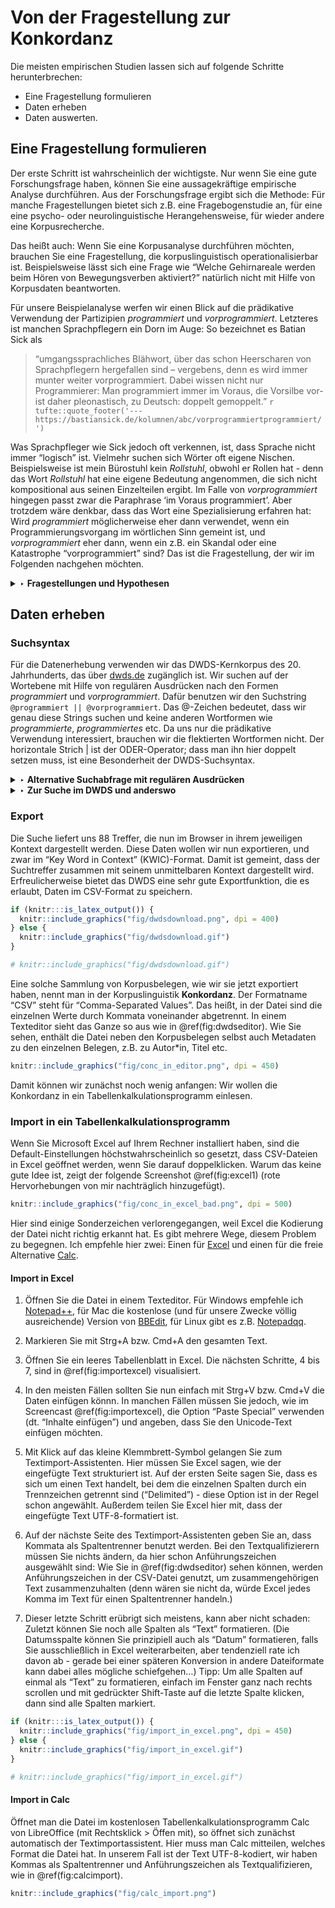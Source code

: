 
# Von der Fragestellung zur Konkordanz

Die meisten empirischen Studien lassen sich auf folgende Schritte herunterbrechen:

- Eine Fragestellung formulieren
- Daten erheben
- Daten auswerten.


## Eine Fragestellung formulieren

Der erste Schritt ist wahrscheinlich der wichtigste. Nur wenn Sie eine gute Forschungsfrage haben, können Sie eine aussagekräftige empirische Analyse durchführen. Aus der Forschungsfrage ergibt sich die Methode: Für manche Fragestellungen bietet sich z.B. eine Fragebogenstudie an, für eine eine psycho- oder neurolinguistische Herangehensweise, für wieder andere eine Korpusrecherche.

Das heißt auch: Wenn Sie eine Korpusanalyse durchführen möchten, brauchen Sie eine Fragestellung, die korpuslinguistisch operationalisierbar ist. Beispielsweise lässt sich eine Frage wie "Welche Gehirnareale werden beim Hören von Bewegungsverben aktiviert?" natürlich nicht mit Hilfe von Korpusdaten beantworten. 

Für unsere Beispielanalyse werfen wir einen Blick auf die prädikative Verwendung der Partizipien *programmiert* und *vorprogrammiert*. Letzteres ist manchen Sprachpflegern ein Dorn im Auge: So bezeichnet es Batian Sick als

> "umgangssprachliches Blähwort, über das schon Heerscharen von Sprachpflegern hergefallen sind – vergebens, denn es wird immer munter weiter vorprogrammiert. Dabei wissen nicht nur Programmierer: Man programmiert immer im Voraus, die Vorsilbe vor- ist daher pleonastisch, zu Deutsch: doppelt gemoppelt."
`r tufte::quote_footer('--- https://bastiansick.de/kolumnen/abc/vorprogrammiertprogrammiert/')`

Was Sprachpfleger wie Sick jedoch oft verkennen, ist, dass Sprache nicht immer "logisch" ist. Vielmehr suchen sich Wörter oft eigene Nischen. Beispielsweise ist mein Bürostuhl kein *Rollstuhl*, obwohl er Rollen hat - denn das Wort *Rollstuhl* hat eine eigene Bedeutung angenommen, die sich nicht kompositional aus seinen Einzelteilen ergibt. Im Falle von *vorprogrammiert* hingegen passt zwar die Paraphrase 'im Voraus programmiert'. Aber trotzdem wäre denkbar, dass das Wort eine Spezialisierung erfahren hat: Wird *programmiert* möglicherweise eher dann verwendet, wenn ein Programmierungsvorgang im wörtlichen Sinn gemeint ist, und *vorprogrammiert* eher dann, wenn ein z.B. ein Skandal oder eine Katastrophe "vorprogrammiert" sind? Das ist die Fragestellung, der wir im Folgenden nachgehen möchten.


<details>
<summary>‣ **Fragestellungen und Hypothesen**</summary>

Die Unterscheidung von **Fragestellung** und **Hypothese** bereitet Anfänger*innen oft Schwierigkeiten. Beide hängen eng zusammen. In unserem Beispiel könnte man die Frage in eine Hypothese umformulieren: "<i>vorprogrammiert</i> wird eher in metaphorischem und <i>programmiert</i> eher im wörtlichen Sinn verwendet." 

Hypothesen ergeben sich in der Regel aus konkreten Fragestellungen. Beispielsweise könnte in einer soziologischen oder politikwissenschaftlichen Studie die Fragestellung lauten: Welchen Einfluss hat das Alter auf das Wahlverhalten in Deutschland? Da man zu diesem Themengebiet aus der bisherigen Forschung und aus der Alltagserfahrung das eine oder andere schon weiß, kann man begründete Annahmen darüber treffen, wie die Antwort auf diese Frage aussieht. So könnte man davon ausgehen, dass z.B. ältere Menschen eher etablierte und vielleicht auch eher konservative Parteien wählen und dass außerdem bei Älteren eine höhere Wahlbeteiligung vorliegt. Diese Annahmen nennt man Hypothesen. Sie werden auf Grundlage der Daten, die man erhebt, überprüft.

Nicht immer ist es möglich oder notwendig, konkrete Hypothesen zu formulieren. Gerade bei Phänomenen, über die noch sehr wenig bekannt ist, bietet es sich manchmal an, **explorativ**, also "erkundend", zu arbeiten. Auch dann gehe ich mit einer Fragestellung an meine Daten heran, ohne jedoch im Voraus eine Erwartung zu haben, wie die Antwort auf meine Frage aussehen wird.

</details>


## Daten erheben

### Suchsyntax

Für die Datenerhebung verwenden wir das DWDS-Kernkorpus des 20. Jahrhunderts, das über <a href="https://www.dwds.de/" target="_blank">dwds.de</a> zugänglich ist. Wir suchen auf der Wortebene mit Hilfe von regulären Ausdrücken nach den Formen *programmiert* und *vorprogrammiert*. Dafür benutzen wir den Suchstring `@programmiert || @vorprogrammiert`. Das @-Zeichen bedeutet, dass wir genau diese Strings suchen und keine anderen Wortformen wie *programmierte*, *programmiertes* etc. Da uns nur die prädikative Verwendung interessiert, brauchen wir die flektierten Wortformen nicht. Der horizontale Strich \| ist der ODER-Operator; dass man ihn hier doppelt setzen muss, ist eine Besonderheit der DWDS-Suchsyntax.

<details><summary>‣ **Alternative Suchabfrage mit regulären Ausdrücken**</summary>
Alternativ können wir das gleiche Ergebnis auch durch Verwendug regulärer Ausdrücke erzielen: `$w=/(vor)?programmiert/g`. Ich ermutige alle, die sich mit Korpuslinguistik beschäftigen wollen, sehr, sich mit regulären Ausdrücken vertraut zu machen. Allerdings unterstützt die DWDS-Suchsyntax reguläre Ausdrücke derzeit nur in sehr beschränktem Maße. (Deutlich besser ist in dieser Hinsicht das alternative Abfrageportal <a href="https://kaskade.dwds.de/dstar/" target="_blank">Dstar</a>, das jedoch für Anfänger*innen nur bedingt geeignet ist.)</details>


<details>
<summary>‣ **Zur Suche im DWDS und anderswo**</summary>
- Die Hilfe zur Suche im DWDS findet sich <a href="https://www.dwds.de/d/suche" target="_blank">hier</a>.

- Einen Einstieg in reguläre Ausdrücke bietet z.B. <a href="https://www.regular-expressions.info/" target="_blank">regular-expressions.info</a>.

- In den <a href="https://hartmast.github.io/sprachgeschichte/" target="_blank">Begleitmaterialien</a> zu meiner "Deutschen Sprachgeschichte" finden sich ebenfalls einige Tutorials zur Suche in einschlägigen Korpora.

- Sehr empfehlenswert und erfreulich ausführlich ist außerdem die <a href="https://www.bubenhofer.com/korpuslinguistik/kurs/index.php?id=uebersicht.html" target="_blank">Korpuslinguistik-Seite von Noah Bubenhofer.</a>
</details>



### Export

Die Suche liefert uns 88 Treffer, die nun im Browser in ihrem jeweiligen Kontext dargestellt werden. Diese Daten wollen wir nun exportieren, und zwar im "Key Word in Context" (KWIC)-Format. Damit ist gemeint, dass der Suchtreffer zusammen mit seinem unmittelbaren Kontext dargestellt wird. Erfreulicherweise bietet das DWDS eine sehr gute Exportfunktion, die es erlaubt, Daten im CSV-Format zu speichern. 

```r

if (knitr:::is_latex_output()) {
  knitr::include_graphics("fig/dwdsdownload.png", dpi = 400)
} else {
  knitr::include_graphics("fig/dwdsdownload.gif")
}

# knitr::include_graphics("fig/dwdsdownload.gif")
```

Eine solche Sammlung von Korpusbelegen, wie wir sie jetzt exportiert haben, nennt man in der Korpuslinguistik **Konkordanz**. Der Formatname "CSV" steht für "Comma-Separated Values". Das heißt, in der Datei sind die einzelnen Werte durch Kommata voneinander abgetrennt. In einem Texteditor sieht das Ganze so aus wie in \@ref(fig:dwdseditor). Wie Sie sehen, enthält die Datei neben den Korpusbelegen selbst auch Metadaten zu den einzelnen Belegen, z.B. zu Autor*in, Titel etc.

```r
knitr::include_graphics("fig/conc_in_editor.png", dpi = 450)
```


Damit können wir zunächst noch wenig anfangen: Wir wollen die Konkordanz in ein Tabellenkalkulationsprogramm einlesen. 


### Import in ein Tabellenkalkulationsprogramm

Wenn Sie Microsoft Excel auf Ihrem Rechner installiert haben, sind die Default-Einstellungen höchstwahrscheinlich so gesetzt, dass CSV-Dateien in Excel geöffnet werden, wenn Sie darauf doppelklicken. Warum das keine gute Idee ist, zeigt der folgende Screenshot \@ref(fig:excel1) (rote Hervorhebungen von mir nachträglich hinzugefügt).

```r
knitr::include_graphics("fig/conc_in_excel_bad.png", dpi = 500)
```

Hier sind einige Sonderzeichen verlorengegangen, weil Excel die Kodierung der Datei nicht richtig erkannt hat. Es gibt mehrere Wege, diesem Problem zu begegnen. Ich empfehle hier zwei: Einen für [Excel][Import in Excel] und einen für die freie Alternative [Calc][Import in Calc].


#### Import in Excel

1. Öffnen Sie die Datei in einem Texteditor. Für Windows empfehle ich <a href="https://notepad-plus-plus.org/" target="_blank">Notepad++</a>, für Mac die kostenlose (und für unsere Zwecke völlig ausreichende) Version von <a href="https://www.barebones.com/products/bbedit/" target="_blank">BBEdit</a>, für Linux gibt es z.B. <a href="https://notepadqq.com/s/" target="_blank">Notepadqq</a>.

2. Markieren Sie mit Strg+A bzw. Cmd+A den gesamten Text.

3. Öffnen Sie ein leeres Tabellenblatt in Excel. Die nächsten Schritte, 4 bis 7, sind in \@ref(fig:importexcel) visualisiert.

4. In den meisten Fällen sollten Sie nun einfach mit Strg+V bzw. Cmd+V die Daten einfügen könnn. In manchen Fällen müssen Sie jedoch, wie im Screencast \@ref(fig:importexcel), die Option "Paste Special" verwenden (dt. "Inhalte einfügen") und angeben, dass Sie den Unicode-Text einfügen möchten.

5. Mit Klick auf das kleine Klemmbrett-Symbol gelangen Sie zum Textimport-Assistenten. Hier müssen Sie Excel sagen, wie der eingefügte Text strukturiert ist. Auf der ersten Seite sagen Sie, dass es sich um einen Text handelt, bei dem die einzelnen Spalten durch ein Trennzeichen getrennt sind ("Delimited") - diese Option ist in der Regel schon angewählt. Außerdem teilen Sie Excel hier mit, dass der eingefügte Text UTF-8-formatiert ist. 

6. Auf der nächste Seite des Textimport-Assistenten geben Sie an, dass Kommata als Spaltentrenner benutzt werden. Bei den Textqualifizierern müssen Sie nichts ändern, da hier schon Anführungszeichen ausgewählt sind: Wie Sie in \@ref(fig:dwdseditor) sehen können, werden Anführungszeichen in der CSV-Datei genutzt, um zusammengehörigen Text zusammenzuhalten (denn wären sie nicht da, würde Excel jedes Komma im Text für einen Spaltentrenner handeln.)

7. Dieser letzte Schritt erübrigt sich meistens, kann aber nicht schaden: Zuletzt können Sie noch alle Spalten als "Text" formatieren. (Die Datumsspalte können Sie prinzipiell auch als "Datum" formatieren, falls Sie ausschließlich in Excel weiterarbeiten, aber tendenziell rate ich davon ab - gerade bei einer späteren Konversion in andere Dateiformate kann dabei alles mögliche schiefgehen...) Tipp: Um alle Spalten auf einmal als "Text" zu formatieren, einfach im Fenster ganz nach rechts scrollen und mit gedrückter Shift-Taste auf die letzte Spalte klicken, dann sind alle Spalten markiert.


```r

if (knitr:::is_latex_output()) {
  knitr::include_graphics("fig/import_in_excel.png", dpi = 450)
} else {
  knitr::include_graphics("fig/import_in_excel.gif")
}

# knitr::include_graphics("fig/import_in_excel.gif")
```


#### Import in Calc

Öffnet man die Datei im kostenlosen Tabellenkalkulationsprogramm Calc von LibreOffice (mit Rechtsklick \> Öffen mit), so öffnet sich zunächst automatisch der Textimportassistent. Hier muss man Calc mitteilen, welches Format die Datei hat. In unserem Fall ist der Text UTF-8-kodiert, wir haben Kommas als Spaltentrenner und Anführungszeichen als Textqualifizieren, wie in \@ref(fig:calcimport).

```r
knitr::include_graphics("fig/calc_import.png")
```



